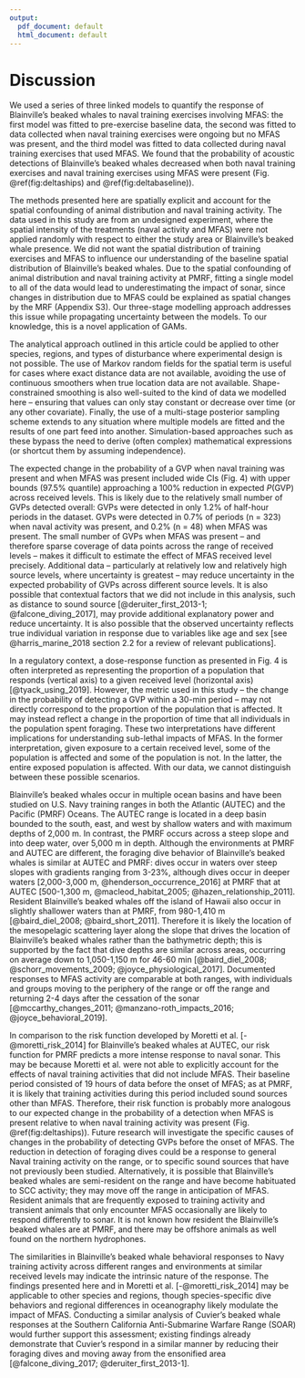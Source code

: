 ```yaml
---
output:
  pdf_document: default
  html_document: default
---
```


# Discussion

We used a series of three linked models to quantify the response of Blainville's beaked whales to naval training exercises involving MFAS: the first model was fitted to pre-exercise baseline data, the second was fitted to data collected when naval training exercises were ongoing but no MFAS was present, and the third model was fitted to data collected during naval training exercises that used MFAS. We found that the probability of acoustic detections of Blainville's beaked whales decreased when both naval training exercises and naval training exercises using MFAS were present (Fig. \@ref(fig:deltaships) and \@ref(fig:deltabaseline)).

The methods presented here are spatially explicit and account for the spatial confounding of animal distribution and naval training activity. The data used in this study are from an undesigned experiment, where the spatial intensity of the treatments (naval activity and MFAS) were not applied randomly with respect to either the study area or Blainville's beaked whale presence. We did not want the spatial distribution of training exercises and MFAS to influence our understanding of the baseline spatial distribution of Blainville's beaked whales. Due to the spatial confounding of animal distribution and naval training activity at PMRF, fitting a single model to all of the data would lead to underestimating the impact of sonar, since changes in distribution due to MFAS could be explained as spatial changes by the MRF (Appendix S3). Our three-stage modelling approach addresses this issue while propagating uncertainty between the models. To our knowledge, this is a novel application of GAMs.

The analytical approach outlined in this article could be applied to other species, regions, and types of disturbance where experimental design is not possible. The use of Markov random fields for the spatial term is useful for cases where exact distance data are not available, avoiding the use of continuous smoothers when true location data are not available. Shape-constrained smoothing is also well-suited to the kind of data we modelled here -- ensuring that values can only stay constant or decrease over time (or any other covariate). Finally, the use of a multi-stage posterior sampling scheme extends to any situation where multiple models are fitted and the results of one part feed into another. Simulation-based approaches such as these bypass the need to derive (often complex) mathematical expressions (or shortcut them by assuming independence).

The expected change in the probability of a GVP when naval training was present and when MFAS was present included wide CIs (Fig. 4) with upper bounds (97.5\% quantile) approaching a 100\% reduction in expected $P(\text{GVP})$ across received levels. This is likely due to the relatively small number of GVPs detected overall: GVPs were detected in only 1.2\% of half-hour periods in the dataset. GVPs were detected in 0.7\% of periods (n = 323) when naval activity was present, and 0.2\% (n = 48) when MFAS was present. The small number of GVPs when MFAS was present -- and therefore sparse coverage of data points across the range of received levels -- makes it difficult to estimate the effect of MFAS received level precisely. Additional data -- particularly at relatively low and relatively high source levels, where uncertainty is greatest -- may reduce uncertainty in the expected probability of GVPs across different source levels. It is also possible that contextual factors that we did not include in this analysis, such as distance to sound source [@deruiter_first_2013-1; @falcone_diving_2017], may provide additional explanatory power and reduce uncertainty. It is also possible that the observed uncertainty reflects true individual variation in response due to variables like age and sex [see @harris_marine_2018 section 2.2 for a review of relevant publications].

In a regulatory context, a dose-response function as presented in Fig. 4 is often interpreted as representing the proportion of a population that responds (vertical axis) to a given received level (horizontal axis) [@tyack_using_2019]. However, the metric used in this study -- the change in the probability of detecting a GVP within a 30-min period -- may not directly correspond to the proportion of the population that is affected. It may instead reflect a change in the proportion of time that all individuals in the population spent foraging. These two interpretations have different implications for understanding sub-lethal impacts of MFAS. In the former interpretation, given exposure to a certain received level, some of the population is affected and some of the population is not. In the latter, the entire exposed population is affected. With our data, we cannot distinguish between these possible scenarios.

Blainville's beaked whales occur in multiple ocean basins and have been studied on U.S. Navy training ranges in both the Atlantic (AUTEC) and the Pacific (PMRF) Oceans. The AUTEC range is located in a deep basin bounded to the south, east, and west by shallow waters and with maximum depths of 2,000 m. In contrast, the PMRF occurs across a steep slope and into deep water, over 5,000 m in depth. Although the environments at PMRF and AUTEC are different, the foraging dive behavior of Blainville’s beaked whales is similar at AUTEC and PMRF: dives occur in waters over steep slopes with gradients ranging from 3-23\%, although dives occur in deeper waters [2,000-3,000 m, @henderson_occurrence_2016] at PMRF that at AUTEC [500-1,300 m, @macleod_habitat_2005; @hazen_relationship_2011]. Resident Blainville’s beaked whales off the island of Hawaii also occur in slightly shallower waters than at PMRF, from 980-1,410 m [@baird_diel_2008; @baird_short_2011]. Therefore it is likely the location of the mesopelagic scattering layer along the slope that drives the location of Blainville’s beaked whales rather than the bathymetric depth; this is supported by the fact that dive depths are similar across areas, occurring on average down to 1,050-1,150 m for 46-60 min [@baird_diel_2008; @schorr_movements_2009; @joyce_physiological_2017]. Documented responses to MFAS activity are comparable at both ranges, with individuals and groups moving to the periphery of the range or off the range and returning 2-4 days after the cessation of the sonar [@mccarthy_changes_2011; @manzano-roth_impacts_2016; @joyce_behavioral_2019]. 

In comparison to the risk function developed by Moretti et al. [-@moretti_risk_2014] for Blainville's beaked whales at AUTEC, our risk function for PMRF predicts a more intense response to naval sonar. This may be because Moretti et al. were not able to explicitly account for the effects of naval training activities that did not include MFAS. Their baseline period consisted of 19 hours of data before the onset of MFAS; as at PMRF, it is likely that training activities during this period included sound sources other than MFAS. Therefore, their risk function is probably more analogous to our expected change in the probability of a detection when MFAS is present relative to when naval training activity was present (Fig. \@ref(fig:deltaships)). Future research will investigate the specific causes of changes in the probability of detecting GVPs before the onset of MFAS. The reduction in detection of foraging dives could be a response to general Naval training activity on the range, or to specific sound sources that have not previously been studied. Alternatively, it is possible that Blainville's beaked whales are semi-resident on the range and have become habituated to SCC activity; they may move off the range in anticipation of MFAS. 
Resident animals that are frequently exposed to training activity and transient animals that only encounter MFAS occasionally are likely to respond differently to sonar. It is not known how resident the Blainville’s beaked whales are at PMRF, and there may be offshore animals as well found on the northern hydrophones. 

The similarities in Blainville’s beaked whale behavioral responses to Navy training activity across different ranges and environments at similar received levels may indicate the intrinsic nature of the response. The findings presented here and in Moretti et al. [-@moretti_risk_2014] may be applicable to other species and regions, though species-specific dive behaviors and regional differences in oceanography likely modulate the impact of MFAS. Conducting a similar analysis of Cuvier’s beaked whale responses at the Southern California Anti-Submarine Warfare Range (SOAR) would further support this assessment; existing findings already demonstrate that Cuvier’s respond in a similar manner by reducing their foraging dives and moving away from the ensonified area [@falcone_diving_2017; @deruiter_first_2013-1]. 



